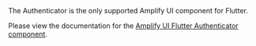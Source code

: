 
<Alert variation="info" marginBottom="1rem">
  <Text>The Authenticator is the only supported Amplify UI component for Flutter.</Text>
</Alert>

Please view the documentation for the [Amplify UI Flutter Authenticator component](/flutter/components/authenticator#quick-start).
